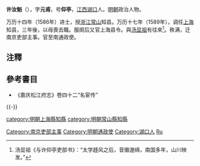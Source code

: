 '''许汝魁'''（{{bd|?||?|}}），字'''元甫'''，号'''仰亭'''，[[江西|江西]][[湖口縣|湖口]]人。[[明朝|明朝]]政治人物。

万历十四年（1586年）进士，授[[浙江|浙江]][[常山|常山]]知县。万历十七年（1589年），调任[[上海|上海]]知县，三年後，以母喪去職。服阕后又官上海县令。與[[汤显祖|汤显祖]]有往來<ref>汤显祖《与许仰亭吏部书》：“太学趍风之后，音徽邈绵，南国多年，山川映发。” </ref>。秩满，迁南京吏部主事。官至南通政使。

==注釋==
{{reflist}}


==參考書目==
*《嘉庆松江府志》卷四十二“名宦传”

{{-}}
{{start box}}
{{s-off}}
{{succession box|[[高進孝|高進孝]]|[[楊遇|楊遇]]|[[南直隸|南直隸]][[松江府|松江府]][[上海縣|上海縣]][[上海縣知縣列表|知縣]]|<small>萬曆十七年（1589年）上任</small>}}
{{end box}}

{{萬曆十四年丙戌科殿試金榜}}
{{DEFAULTSORT:Xu許}}
[[category:明朝上海縣知縣|category:明朝上海縣知縣]]
[[category:明朝常山縣知縣|category:明朝常山縣知縣]]
[[Category:南京吏部主事|Category:南京吏部主事]]
[[Category:明朝通政使|Category:明朝通政使]]
[[Category:湖口人|Category:湖口人]]
[[Category:許姓|Ru]]